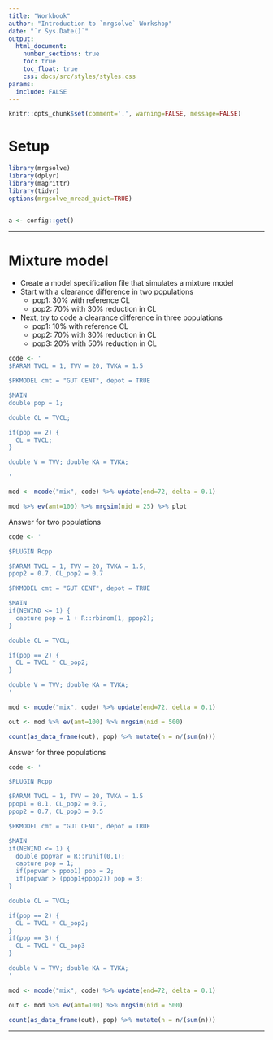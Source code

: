 ```yaml
---
title: "Workbook"
author: "Introduction to `mrgsolve` Workshop"
date: "`r Sys.Date()`"
output:
  html_document:
    number_sections: true
    toc: true
    toc_float: true
    css: docs/src/styles/styles.css
params:
  include: FALSE
---
```


```r
knitr::opts_chunk$set(comment='.', warning=FALSE, message=FALSE)
```

# Setup
```r
library(mrgsolve)
library(dplyr)
library(magrittr)
library(tidyr)
options(mrgsolve_mread_quiet=TRUE)


a <- config::get()
```

<hr><div class = spacersm></div>

# Mixture model

* Create a model specification file that simulates a mixture model
* Start with a clearance difference in two populations
    * pop1: 30% with reference CL
    * pop2: 70% with 30% reduction in CL
* Next, try to code a clearance difference in three populations
    * pop1: 10% with reference CL
    * pop2: 70% with 30% reduction in CL
    * pop3: 20% with 50% reduction in CL



```r

code <- '
$PARAM TVCL = 1, TVV = 20, TVKA = 1.5

$PKMODEL cmt = "GUT CENT", depot = TRUE

$MAIN
double pop = 1;

double CL = TVCL;

if(pop == 2) {
  CL = TVCL;
}

double V = TVV; double KA = TVKA;

'

mod <- mcode("mix", code) %>% update(end=72, delta = 0.1)

mod %>% ev(amt=100) %>% mrgsim(nid = 25) %>% plot
```

Answer for two populations
```r

code <- '

$PLUGIN Rcpp

$PARAM TVCL = 1, TVV = 20, TVKA = 1.5, 
ppop2 = 0.7, CL_pop2 = 0.7

$PKMODEL cmt = "GUT CENT", depot = TRUE

$MAIN
if(NEWIND <= 1) {
  capture pop = 1 + R::rbinom(1, ppop2);
}

double CL = TVCL;

if(pop == 2) {
  CL = TVCL * CL_pop2;
}

double V = TVV; double KA = TVKA;
'

mod <- mcode("mix", code) %>% update(end=72, delta = 0.1)

out <- mod %>% ev(amt=100) %>% mrgsim(nid = 500)

count(as_data_frame(out), pop) %>% mutate(n = n/(sum(n)))
```


Answer for three populations
```r

code <- '

$PLUGIN Rcpp

$PARAM TVCL = 1, TVV = 20, TVKA = 1.5
ppop1 = 0.1, CL_pop2 = 0.7,
ppop2 = 0.7, CL_pop3 = 0.5

$PKMODEL cmt = "GUT CENT", depot = TRUE

$MAIN
if(NEWIND <= 1) {
  double popvar = R::runif(0,1);
  capture pop = 1;
  if(popvar > ppop1) pop = 2;
  if(popvar > (ppop1+ppop2)) pop = 3;
}

double CL = TVCL;

if(pop == 2) {
  CL = TVCL * CL_pop2;
} 
if(pop == 3) {
  CL = TVCL * CL_pop3
}

double V = TVV; double KA = TVKA;
'

mod <- mcode("mix", code) %>% update(end=72, delta = 0.1)

out <- mod %>% ev(amt=100) %>% mrgsim(nid = 500)

count(as_data_frame(out), pop) %>% mutate(n = n/(sum(n)))
```



<hr><div class = spacer></div>
